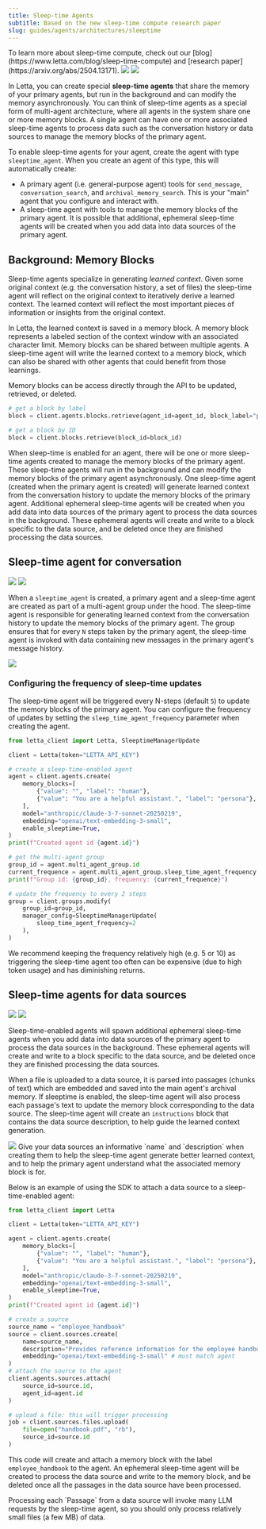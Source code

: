 ```yaml
---
title: Sleep-time Agents
subtitle: Based on the new sleep-time compute research paper
slug: guides/agents/architectures/sleeptime
---
```


<Note>
To learn more about sleep-time compute, check out our [blog](https://www.letta.com/blog/sleep-time-compute) and [research paper](https://arxiv.org/abs/2504.13171).
</Note>


<img className="light" src="/images/sleep_time.png" />
<img className="dark" src="/images/sleep_time_dark.png" />

In Letta, you can create special **sleep-time agents** that share the memory of your primary agents, but run in the background and can modify the memory asynchronously. You can think of sleep-time agents as a special form of multi-agent architecture, where all agents in the system share one or more memory blocks. A single agent can have one or more associated sleep-time agents to process data such as the conversation history or data sources to manage the memory blocks of the primary agent.

To enable sleep-time agents for your agent, create the agent with type `sleeptime_agent`. When you create an agent of this type, this will automatically create:
* A primary agent (i.e. general-purpose agent) tools for `send_message`, `conversation_search`, and `archival_memory_search`. This is your "main" agent that you configure and interact with.
* A sleep-time agent with tools to manage the memory blocks of the primary agent. It is possible that additional, ephemeral sleep-time agents will be created when you add data into data sources of the primary agent.

## Background: Memory Blocks
Sleep-time agents specialize in generating *learned context*. Given some original context (e.g. the conversation history, a set of files) the sleep-time agent will reflect on the original context to iteratively derive a learned context. The learned context will reflect the most important pieces of information or insights from the original context.

In Letta, the learned context is saved in a memory block. A memory block represents a labeled section of the context window with an associated character limit. Memory blocks can be shared between multiple agents. A sleep-time agent will write the learned context to a memory block, which can also be shared with other agents that could benefit from those learnings.

Memory blocks can be access directly through the API to be updated, retrieved, or deleted.
```python
# get a block by label
block = client.agents.blocks.retrieve(agent_id=agent_id, block_label="persona")

# get a block by ID
block = client.blocks.retrieve(block_id=block_id)
```

When sleep-time is enabled for an agent, there will be one or more sleep-time agents created to manage the memory blocks of the primary agent. These sleep-time agents will run in the background and can modify the memory blocks of the primary agent asynchronously. One sleep-time agent (created when the primary agent is created) will generate learned context from the conversation history to update the memory blocks of the primary agent. Additional ephemeral sleep-time agents will be created when you add data into data sources of the primary agent to process the data sources in the background. These ephemeral agents will create and write to a block specific to the data source, and be deleted once they are finished processing the data sources.

## Sleep-time agent for conversation

<img className="light" src="/images/sleeptime_chat.png" />
<img className="dark" src="/images/sleeptime_chat_dark.png" />

When a `sleeptime_agent` is created, a primary agent and a sleep-time agent are created as part of a multi-agent group under the hood. The sleep-time agent is responsible for generating learned context from the conversation history to update the memory blocks of the primary agent. The group ensures that for every `N` steps taken by the primary agent, the sleep-time agent is invoked with data containing new messages in the primary agent's message history.

<img src="/images/sleeptime_chat_only.gif" />

### Configuring the frequency of sleep-time updates
The sleep-time agent will be triggered every N-steps (default `5`) to update the memory blocks of the primary agent. You can configure the frequency of updates by setting the `sleep_time_agent_frequency` parameter when creating the agent.
```python maxLines=50
from letta_client import Letta, SleeptimeManagerUpdate

client = Letta(token="LETTA_API_KEY")

# create a sleep-time-enabled agent
agent = client.agents.create(
    memory_blocks=[
        {"value": "", "label": "human"},
        {"value": "You are a helpful assistant.", "label": "persona"},
    ],
    model="anthropic/claude-3-7-sonnet-20250219",
    embedding="openai/text-embedding-3-small",
    enable_sleeptime=True,
)
print(f"Created agent id {agent.id}")

# get the multi-agent group
group_id = agent.multi_agent_group.id
current_frequence = agent.multi_agent_group.sleep_time_agent_frequency
print(f"Group id: {group_id}, frequency: {current_frequence}")

# update the frequency to every 2 steps
group = client.groups.modify(
    group_id=group_id,
    manager_config=SleeptimeManagerUpdate(
        sleep_time_agent_frequency=2
    ),
)
```
We recommend keeping the frequency relatively high (e.g. 5 or 10) as triggering the sleep-time agent too often can be expensive (due to high token usage) and has diminishing returns.


## Sleep-time agents for data sources

<img className="light" src="/images/sleeptime_data.png" />
<img className="dark" src="/images/sleeptime_data_dark.png" />

Sleep-time-enabled agents will spawn additional ephemeral sleep-time agents when you add data into data sources of the primary agent to process the data sources in the background. These ephemeral agents will create and write to a block specific to the data source, and be deleted once they are finished processing the data sources.

When a file is uploaded to a data source, it is parsed into passages (chunks of text) which are embedded and saved into the main agent's archival memory. If sleeptime is enabled, the sleep-time agent will also process each passage's text to update the memory block corresponding to the data source. The sleep-time agent will create an `instructions` block that contains the data source description, to help guide the learned context generation.

<img src="/images/sleeptime_data_source.gif" />

<Tip>
Give your data sources an informative `name` and `description` when creating them to help the sleep-time agent generate better learned context, and to help the primary agent understand what the associated memory block is for.
</Tip>

Below is an example of using the SDK to attach a data source to a sleep-time-enabled agent:

```python maxLines=50
from letta_client import Letta

client = Letta(token="LETTA_API_KEY")

agent = client.agents.create(
    memory_blocks=[
        {"value": "", "label": "human"},
        {"value": "You are a helpful assistant.", "label": "persona"},
    ],
    model="anthropic/claude-3-7-sonnet-20250219",
    embedding="openai/text-embedding-3-small",
    enable_sleeptime=True,
)
print(f"Created agent id {agent.id}")

# create a source
source_name = "employee_handbook"
source = client.sources.create(
    name=source_name,
    description="Provides reference information for the employee handbook",
    embedding="openai/text-embedding-3-small" # must match agent
)
# attach the source to the agent
client.agents.sources.attach(
    source_id=source.id,
    agent_id=agent.id
)

# upload a file: this will trigger processing
job = client.sources.files.upload(
    file=open("handbook.pdf", "rb"),
    source_id=source.id
)
```
This code will create and attach a memory block with the label `employee_handbook` to the agent. An ephemeral sleep-time agent will be created to process the data source and write to the memory block, and be deleted once all the passages in the data source have been processed.

<Warning>
Processing each `Passage` from a data source will invoke many LLM requests by the sleep-time agent, so you should only process relatively small files (a few MB) of data.
</Warning>
